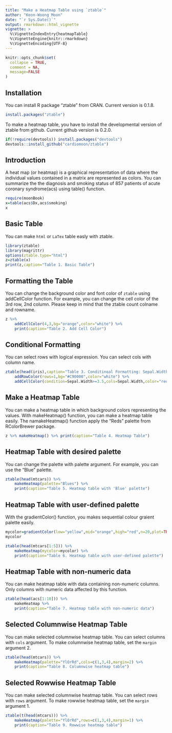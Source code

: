 ```yaml
---
title: "Make a Heatmap Table using `ztable`"
author: "Keon-Woong Moon"
date: "`r Sys.Date()`"
output: rmarkdown::html_vignette
vignette: >
  %\VignetteIndexEntry{heatmapTable}
  %\VignetteEngine{knitr::rmarkdown}
  %\VignetteEncoding{UTF-8}
---
```


```r
knitr::opts_chunk$set(
  collapse = TRUE,
  comment = NA,
  message=FALSE
)
```

## Installation

You can install R package "ztable" from CRAN. Current version is 0.1.8.

```r
install.packages("ztable")
```

To make a heatmap table, you have to install the developmental version of ztable from github. Current github version is 0.2.0.

```r
if(!require(devtools)) install.packages("devtools")
devtools::install_github("cardiomoon/ztable")
```

## Introduction

A heat map (or heatmap) is a graphical representation of data where the individual values contained in a matrix are represented as colors. You can summarize the the diagnosis and smoking status of 857 patients of acute coronary syndrome(acs) using table() function.  

```r
require(moonBook)
x=table(acs$Dx,acs$smoking)
x
```

## Basic Table

You can make `html` or `LaTex` table easly with ztable.
```r
library(ztable)
library(magrittr)
options(ztable.type="html")
z=ztable(x) 
print(z,caption="Table 1. Basic Table")
```

## Formatting the Table

You can change the background color and font color of `ztable` using addCellColor function. For example, you can change the cell color of the 3rd row, 2nd column. Please keep in mind that the ztable count colname and rowname. 

```r
z %>% 
    addCellColor(4,3,bg="orange",color="white") %>% 
    print(caption="Table 2. Add Cell Color")
```


## Conditional Formatting

You can select rows with logical expression. You can select cols with column name.

```r
ztable(head(iris),caption="Table 3. Conditinoal Formatting: Sepal.Width >= 3.5") %>%
    addRowColor(rows=1,bg="#C90000",color="white") %>%
    addCellColor(condition=Sepal.Width>=3.5,cols=Sepal.Width,color="red") 
```

##  Make a Heatmap Table

You can make a heatmap table in which background colors representing the values. With makeHeatmap() function, you can make a heatmap table easily. The namakeHeatmap() function apply the "Reds" palette from RColorBrewer package.

```r
z %>% makeHeatmap() %>% print(caption="Table 4. Heatmap Table")
```

## Heatmap Table with desired palette

You can change the palette with palette argument. For example, you can use the "Blue" palette.

```r
ztable(head(mtcars)) %>% 
    makeHeatmap(palette="Blues") %>%
    print(caption="Table 5. Heatmap table with 'Blue' palette")
```

## Heatmap Table with user-defined palette

With the gradientColor() function, you makes sequential colour graient palette easily. 

```r
mycolor=gradientColor(low="yellow",mid="orange",high="red",n=20,plot=TRUE)
mycolor
```

```r
ztable(head(mtcars[1:5])) %>% 
    makeHeatmap(mycolor=mycolor) %>%
    print(caption="Table 6. Heatmap table with user-defined palette")
```

## Heatmap Table with non-numeric data

You can make heatmap table with data containing non-numeric columns. Only columns with numeric data affected by this function.

```r
ztable(head(acs[1:10])) %>% 
    makeHeatmap %>%
    print(caption="Table 7. Heatmap table with non-numeric data")
```

## Selected Columnwise Heatmap Table

You can make selected columnwise heatmap table. You can select columns with `cols` argument. To make columnwise heatmap table, set the `margin` argument 2.

```r
ztable(head(mtcars)) %>% 
    makeHeatmap(palette="YlOrRd",cols=c(1,3,4),margin=2) %>%
    print(caption="Table 8. Columnwise heatmap table")
```

## Selected Rowwise Heatmap Table

You can make selected columnwise heatmap table. You can select rows with `rows` argument. To make rowwise heatmap table, set the `margin` argument 1.

```r
ztable(t(head(mtcars))) %>%
    makeHeatmap(palette="YlOrRd",rows=c(1,3,4),margin=1) %>%
    print(caption="Table 9. Rowwise heatmap table")
```
